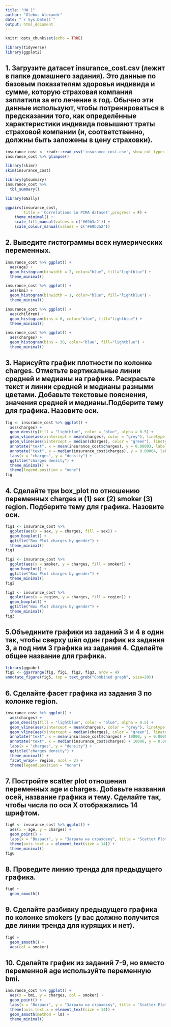 ```yaml
---
title: "HW 1"
author: "Glebus Alexandr"
date: "`r Sys.Date()`"
output: html_document
---
```


```r
knitr::opts_chunk$set(echo = TRUE)

library(tidyverse)
library(ggplot2)
```

## 1. Загрузите датасет insurance_cost.csv (лежит в папке домашнего задания). Это данные по базовым показателям здоровья индивида и сумме, которую страховая компания заплатила за его лечение в год. Обычно эти данные используют, чтобы потренироваться в предсказании того, как определённые характеристики индивида повышают траты страховой компании (и, соответственно, должны быть заложены в цену страховки).

```r
insurance_cost <- readr::read_csv('insurance_cost.csv', show_col_types = FALSE)
insurance_cost %>% glimpse()
```

```r
library(skimr)
skim(insurance_cost)
```

```r
library(gtsummary)
insurance_cost %>% 
  tbl_summary()
```


```r
library(GGally)

ggpairs(insurance_cost,
        title = 'Correlations in PIMA dataset',progress = F) +
    theme_minimal() +
    scale_fill_manual(values = c('#69b3a2')) +
    scale_colour_manual(values = c('#69b3a2'))
```

## 2. Выведите гистограммы всех нумерических переменных.


```r
insurance_cost %>% ggplot() +
  aes(age) + 
  geom_histogram(binwidth = 2, color="blue", fill="lightblue") +
  theme_minimal()
```

```r
insurance_cost %>% ggplot() +
  aes(bmi) + 
  geom_histogram(binwidth = 1, color="blue", fill="lightblue") +
  theme_minimal()
```

```r
insurance_cost %>% ggplot() +
  aes(children) + 
  geom_histogram(bins = 6, color="blue", fill="lightblue") +
  theme_minimal()
```
```r
insurance_cost %>% ggplot() +
  aes(charges) + 
  geom_histogram(bins = 30, color="blue", fill="lightblue") +
  theme_minimal()
```

## 3. Нарисуйте график плотности по колонке charges. Отметьте вертикальные линии средней и медианы на графике. Раскрасьте текст и линии средней и медианы разными цветами. Добавьте текстовые пояснения, значения средней и медианы.Подберите тему для графика. Назовите оси.

```r
fig <- insurance_cost %>% ggplot() +
  aes(charges) + 
  geom_density(fill = "lightblue", color = "blue", alpha = 0.5) +
  geom_vline(aes(xintercept = mean(charges), color = "grey"), linetype = "dashed") +
  geom_vline(aes(xintercept = median(charges), color = "green"), linetype = "dashed") +
  annotate("text", x = mean(insurance_cost$charges), y = 0.00003, label = paste("mean =", round(mean(insurance_cost$charges), 2)), color = "grey") +
  annotate("text", x = median(insurance_cost$charges), y = 0.00004, label = paste("mean =", round(median(insurance_cost$charges), 2)), color = "green") +
  labs(x = "charges", y = "density") +
  ggtitle("charges density") +
  theme_minimal() +
  theme(legend.position = "none")
fig
```
## 4. Сделайте три box_plot по отношению переменных charges и (1) sex (2) smoker (3) region. Подберите тему для графика. Назовите оси.

```r
fig1 <- insurance_cost %>% 
  ggplot(aes(x = sex, y = charges, fill = sex)) +
  geom_boxplot() +
  ggtitle("Box Plot charges by gender") +
  theme_minimal()
fig1
```


```r
fig2 <- insurance_cost %>% 
  ggplot(aes(x = smoker, y = charges, fill = smoker)) +
  geom_boxplot() +
  ggtitle("Box Plot charges by gender") +
  theme_minimal()
fig2
```


```r
fig3 <- insurance_cost %>% 
  ggplot(aes(x = region, y = charges, fill = region)) +
  geom_boxplot() +
  ggtitle("Box Plot charges by gender") +
  theme_minimal()
fig3
```

## 5.Объедините графики из заданий 3 и 4 в один так, чтобы сверху шёл один график из задания 3, а под ним 3 графика из задания 4. Сделайте общее название для графика.

```r
library(ggpubr)
fig5 <- ggarrange(fig, fig1, fig2, fig3, nrow = 4)
annotate_figure(fig5, top = text_grob("Combined graph", size=20))
```

## 6. Сделайте фасет графика из задания 3 по колонке region.
  
```r

insurance_cost %>% ggplot() +
  aes(charges) + 
  geom_density(fill = "lightblue", color = "blue", alpha = 0.5) +
  geom_vline(aes(xintercept = mean(charges), color = "grey"), linetype = "dashed") +
  geom_vline(aes(xintercept = median(charges), color = "green"), linetype = "dashed") +
  annotate("text", x = mean(insurance_cost$charges) + 10000, y = 0.00003, label = paste("mean =", round(mean(insurance_cost$charges), 2)), color = "grey") +
  annotate("text", x = median(insurance_cost$charges) + 10000, y = 0.00004, label = paste("mean =", round(median(insurance_cost$charges), 2)), color = "green") +
  labs(x = "charges", y = "density") +
  ggtitle("charges density") +
  theme_minimal() +
  facet_wrap(~ region, ncol = 2) +
  theme(legend.position = "none") 
```
## 7. Постройте scatter plot отношения переменных age и charges. Добавьте названия осей, название графика и тему. Сделайте так, чтобы числа по оси Х отображались 14 шрифтом.

```r
fig6 <- insurance_cost %>% ggplot() +
  aes(x = age, y = charges) +
  geom_point() +
  labs(x = "Возраст", y = "Затраты на страховку", title = "Scatter Plot между возрастом и затратами") +
  theme(axis.text.x = element_text(size = 14)) +
  theme_minimal()
fig6
```

## 8. Проведите линию тренда для предыдущего графика.

```r
fig6 + 
  geom_smooth()
```

## 9. Сделайте разбивку предыдущего графика по колонке smokers (у вас должно получится две линии тренда для курящих и нет).

```r
fig6 + 
  geom_smooth() +
  aes(col = smoker)
```

## 10. Сделайте график из заданий 7-9, но вместо переменной age используйте переменную bmi.

```r
insurance_cost %>% ggplot() +
  aes(x = bmi, y = charges, col = smoker) +
  geom_point() +
  labs(x = "Возраст", y = "Затраты на страховку", title = "Scatter Plot между возрастом и затратами") +
  theme(axis.text.x = element_text(size = 14)) +
  geom_smooth(method = lm) +
  theme_minimal()
```